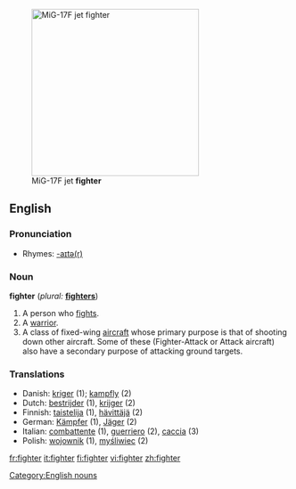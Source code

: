 [[Image:MiG-17F Top View.JPG|thumb|right|300px|MiG-17F jet '''fighter''']]
==English==

===Pronunciation===
*Rhymes: [[Rhymes:English:-aɪtə(r)|-aɪtə(r)]]

===Noun===
'''fighter'''  (''plural:'' '''[[fighters]]''')
# A person who [[fight]]s.
# A [[warrior]].
# A class of fixed-wing [[aircraft]] whose primary purpose is that of shooting down other aircraft.  Some of these (Fighter-Attack or Attack aircraft) also have a secondary purpose of attacking ground targets.

===Translations===
*Danish: [[kriger]] {{c}} (1); [[kampfly]] {{n}} (2)
*Dutch: [[bestrijder]] (1), [[krijger]] (2)
*Finnish: [[taistelija]] (1), [[hävittäjä]] (2)
*German: [[Kämpfer]] {{m}} (1), [[Jäger]] {{m}} (2)
*Italian: [[combattente]] {{mf}} (1), [[guerriero]] {{m}} (2), [[caccia]] {{m}} (3)
*Polish: [[wojownik]] {{m}} (1), [[myśliwiec]] {{m}} (2)

[[Category:English nouns]]

[[fr:fighter]]
[[it:fighter]]
[[fi:fighter]]
[[vi:fighter]]
[[zh:fighter]]